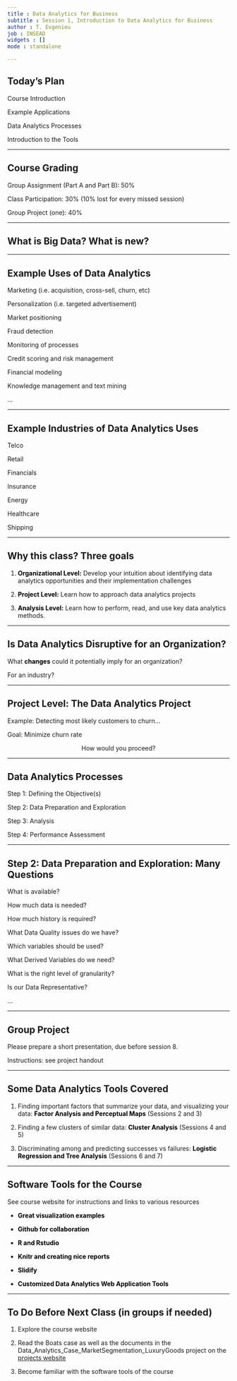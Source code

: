 ```yaml
---
title : Data Analytics for Business
subtitle : Session 1, Introduction to Data Analytics for Business
author : T. Evgeniou 
job : INSEAD
widgets : []
mode : standalone 

---
```


## Today's Plan
  
  
  
Course Introduction

Example Applications

Data Analytics Processes

Introduction to the Tools

---

## Course Grading


  
  
Group Assignment (Part A and Part B):    50%

Class Participation:     	               30% (10% lost for every missed session)

Group Project (one):                     40%



---

## What is Big Data? What is new? 


---

## Example Uses of Data Analytics

Marketing (i.e. acquisition, cross-sell, churn, etc)

Personalization (i.e. targeted advertisement)

Market positioning

Fraud detection

Monitoring of processes

Credit scoring and risk management

Financial modeling

Knowledge management and text mining

...

---


## Example Industries of Data Analytics Uses

Telco

Retail

Financials

Insurance

Energy

Healthcare

Shipping

---


## Why this class? Three goals
  
  
  
1. <b style="color:#000;">Organizational Level:</b> Develop your intuition about identifying data analytics opportunities and their implementation challenges  
  
  
2. <b style="color:#000;">Project Level:</b> Learn how to approach data analytics projects  
  
  
3. <b style="color:#000;">Analysis Level:</b> Learn how to perform, read, and use key data analytics methods. 
  

---

## Is Data Analytics Disruptive for an Organization?
  
  
  
    
What <b style="color:#000;">changes</b> could it potentially imply for an organization?
  
  
For an industry?


---


## Project Level: The Data Analytics Project
  
  
  
  
Example: Detecting most likely customers to churn…
  
  
  
Goal: Minimize churn rate  
  
  
  
  <center>How would you proceed?</center>



---

## Data Analytics Processes


  
Step 1: Defining the Objective(s)  
  
  
Step 2: Data Preparation and Exploration
  
  
Step 3: Analysis
  
  
Step 4: Performance Assessment

---

## Step 2: Data Preparation and Exploration: Many Questions

What is available?

How much data is needed?

How much history is required?

What Data Quality issues do we have?

Which variables should be used?

What Derived Variables do we need?

What is the right level of granularity?

Is our Data Representative?

...

---

## Group Project

Please prepare a short presentation, due before session 8. 

Instructions: see project handout

---

## Some Data Analytics Tools Covered

1. Finding important factors that summarize your data, and visualizing your data: 
<b style="color:#000;">Factor Analysis and Perceptual Maps</b> (Sessions 2 and 3)
  
  
  
2. Finding a few clusters of similar data: 
<b style="color:#000;">Cluster Analysis</b> (Sessions 4 and 5) 
  
  
  
3. Discriminating among and predicting successes vs failures: 
<b style="color:#000;">Logistic Regression and Tree Analysis</b> (Sessions 6 and 7)


---

## Software Tools for the Course
  
  
 See course website for instructions and links to various resources
  
  
- <b style="color:#000;">Great visualization examples</b>


- <b style="color:#000;">Github for collaboration</b>
  
  
- <b style="color:#000;">R and Rstudio</b>
  
  
- <b style="color:#000;">Knitr and creating nice reports</b>
  
  
- <b style="color:#000;">Slidify</b>
  
  
- <b style="color:#000;">Customized Data Analytics Web Application Tools</b>


---

## To Do Before Next Class (in groups if needed)

1. Explore the course website 

2. Read the Boats case as well as the documents in the Data_Analytics_Case_MarketSegmentation_LuxuryGoods  project on the <a href="http://inseaddataanalytics.github.io/INSEADAnalytics/ProjectsMenu.html" target="_blank">projects website </a>

3. Become familiar with the software tools of the course
